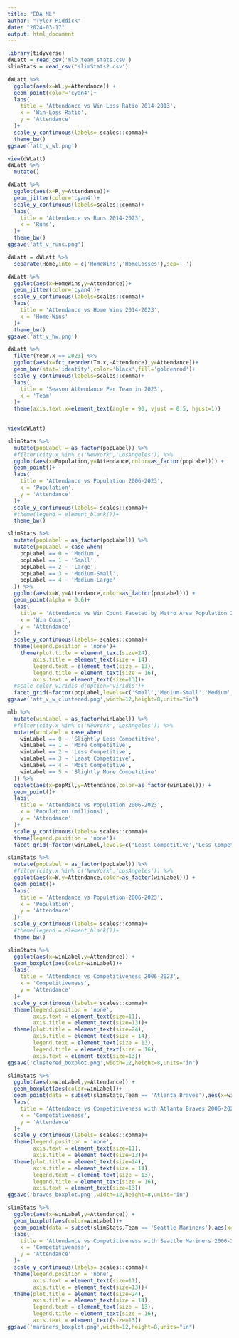```yaml
---
title: "EDA ML"
author: "Tyler Riddick"
date: "2024-03-17"
output: html_document
---
```


```r
library(tidyverse)
dWLatt = read_csv('mlb_team_stats.csv')
slimStats = read_csv('slimStats2.csv')

dWLatt %>%
  ggplot(aes(x=WL,y=Attendance)) +
  geom_point(color='cyan4')+
  labs(
    title = 'Attendance vs Win-Loss Ratio 2014-2013',
    x = 'Win-Loss Ratio',
    y = 'Attendance'
  )+
  scale_y_continuous(labels= scales::comma)+
  theme_bw()
ggsave('att_v_wl.png')
```

```r
view(dWLatt)
dWLatt %>%
  mutate()
```

```r
dWLatt %>%
  ggplot(aes(x=R,y=Attendance))+
  geom_jitter(color='cyan4')+
  scale_y_continuous(labels=scales::comma)+
  labs(
    title = 'Attendance vs Runs 2014-2023',
    x = 'Runs',
  )+
  theme_bw()
ggsave('att_v_runs.png')
```

```r
dWLatt = dWLatt %>%
  separate(Home,into = c('HomeWins','HomeLosses'),sep='-')

dWLatt %>%
  ggplot(aes(x=HomeWins,y=Attendance))+
  geom_jitter(color='cyan4')+
  scale_y_continuous(labels=scales::comma)+
  labs(
    title = 'Attendance vs Home Wins 2014-2023',
    x = 'Home Wins'
  )+
  theme_bw()
ggsave('att_v_hw.png')
```

```r
dWLatt %>%
  filter(Year.x == 2023) %>%
  ggplot(aes(x=fct_reorder(Tm.x,-Attendance),y=Attendance))+
  geom_bar(stat='identity',color='black',fill='goldenrod')+
  scale_y_continuous(labels=scales::comma)+
  labs(
    title = 'Season Attendance Per Team in 2023',
    x = 'Team'
  )+
  theme(axis.text.x=element_text(angle = 90, vjust = 0.5, hjust=1))
  
```
```r
view(dWLatt)
```

```r
slimStats %>%
  mutate(popLabel = as_factor(popLabel)) %>%
  #filter(city.x %in% c('NewYork','LosAngeles')) %>%
  ggplot(aes(x=Population,y=Attendance,color=as_factor(popLabel))) +
  geom_point()+
  labs(
    title = 'Attendance vs Population 2006-2023',
    x = 'Population',
    y = 'Attendance'
  )+
  scale_y_continuous(labels= scales::comma)+
  #theme(legend = element_blank())+
  theme_bw()
```
```r
slimStats %>%
  mutate(popLabel = as_factor(popLabel)) %>%
  mutate(popLabel = case_when(
    popLabel == 0 ~ 'Medium',
    popLabel == 1 ~ 'Small',
    popLabel == 2 ~ 'Large',
    popLabel == 3 ~ 'Medium-Small',
    popLabel == 4 ~ 'Medium-Large'
  )) %>%
  ggplot(aes(x=W,y=Attendance,color=as_factor(popLabel))) +
  geom_point(alpha = 0.6)+
  labs(
    title = 'Attendance vs Win Count Faceted by Metro Area Population 2006-2023',
    x = 'Win Count',
    y = 'Attendance'
  )+
  scale_y_continuous(labels= scales::comma)+
  theme(legend.position = 'none')+
    theme(plot.title = element_text(size=24),
        axis.title = element_text(size = 14),
        legend.text = element_text(size = 13),
        legend.title = element_text(size = 16),
        axis.text = element_text(size=13))+
  #scale_color_viridis_d(option='viridis')+
  facet_grid(~factor(popLabel,levels=c('Small','Medium-Small','Medium','Medium-Large','Large')))
ggsave('att_v_w_clustered.png',width=12,height=8,units="in")
```
```r
mlb %>%
  mutate(winLabel = as_factor(winLabel)) %>%
  #filter(city.x %in% c('NewYork','LosAngeles')) %>%
  mutate(winLabel = case_when(
    winLabel == 0 ~ 'Slightly Less Competitive',
    winLabel == 1 ~ 'More Competitive',
    winLabel == 2 ~ 'Less Competitive',
    winLabel == 3 ~ 'Least Competitive',
    winLabel == 4 ~ 'Most Competitive',
    winLabel == 5 ~ 'Slightly More Competitive'
  )) %>%
  ggplot(aes(x=popMil,y=Attendance,color=as_factor(winLabel))) +
  geom_point()+
  labs(
    title = 'Attendance vs Population 2006-2023',
    x = 'Population (millions)',
    y = 'Attendance'
  )+
  scale_y_continuous(labels= scales::comma)+
  theme(legend.position = 'none')+
  facet_grid(~factor(winLabel,levels=c('Least Competitive','Less Competitive','Slightly Less Competitive','Slightly More Competitive','More Competitive','Most Competitive')))
```
```r
slimStats %>%
  mutate(popLabel = as_factor(popLabel)) %>%
  #filter(city.x %in% c('NewYork','LosAngeles')) %>%
  ggplot(aes(x=W,y=Attendance,color=as_factor(winLabel))) +
  geom_point()+
  labs(
    title = 'Attendance vs Population 2006-2023',
    x = 'Population',
    y = 'Attendance'
  )+
  scale_y_continuous(labels= scales::comma)+
  #theme(legend = element_blank())+
  theme_bw()
```
```r
slimStats %>%
  ggplot(aes(x=winLabel,y=Attendance)) +
  geom_boxplot(aes(color=winLabel))+
  labs(
    title = 'Attendance vs Competitiveness 2006-2023',
    x = 'Competitiveness',
    y = 'Attendance'
  )+
  scale_y_continuous(labels= scales::comma)+
  theme(legend.position = 'none',
        axis.text = element_text(size=11),
        axis.title = element_text(size=13))+
  theme(plot.title = element_text(size=24),
        axis.title = element_text(size = 14),
        legend.text = element_text(size = 13),
        legend.title = element_text(size = 16),
        axis.text = element_text(size=13))
ggsave('clustered_boxplot.png',width=12,height=8,units="in")
```

```r
slimStats %>%
  ggplot(aes(x=winLabel,y=Attendance)) +
  geom_boxplot(aes(color=winLabel))+
  geom_point(data = subset(slimStats,Team == 'Atlanta Braves'),aes(x=winLabel,y=Attendance),color='#CE1141',size=2.5,alpha=0.7)+
  labs(
    title = 'Attendance vs Competitiveness with Atlanta Braves 2006-2023',
    x = 'Competitiveness',
    y = 'Attendance'
  )+
  scale_y_continuous(labels= scales::comma)+
  theme(legend.position = 'none',
        axis.text = element_text(size=11),
        axis.title = element_text(size=13))+
  theme(plot.title = element_text(size=24),
        axis.title = element_text(size = 14),
        legend.text = element_text(size = 13),
        legend.title = element_text(size = 16),
        axis.text = element_text(size=13))
ggsave('braves_boxplot.png',width=12,height=8,units="in")
```



```r
slimStats %>%
  ggplot(aes(x=winLabel,y=Attendance)) +
  geom_boxplot(aes(color=winLabel))+
  geom_point(data = subset(slimStats,Team == 'Seattle Mariners'),aes(x=winLabel,y=Attendance),color='#005C5C',size=2.5,alpha=0.7)+
  labs(
    title = 'Attendance vs Competitiveness with Seattle Mariners 2006-2023',
    x = 'Competitiveness',
    y = 'Attendance'
  )+
  scale_y_continuous(labels= scales::comma)+
  theme(legend.position = 'none',
        axis.text = element_text(size=11),
        axis.title = element_text(size=13))+
  theme(plot.title = element_text(size=24),
        axis.title = element_text(size = 14),
        legend.text = element_text(size = 13),
        legend.title = element_text(size = 16),
        axis.text = element_text(size=13))
ggsave('mariners_boxplot.png',width=12,height=8,units="in")
```
